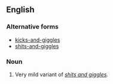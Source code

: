 ==English==

===Alternative forms===
* [[kicks-and-giggles]]
* [[shits-and-giggles]]

===Noun===
{{en-noun|head=[[grin]]s-[[and]]-[[giggle]]s|-}}

# {{label|en|rare}} Very mild variant of ''[[shits and giggles]].''
